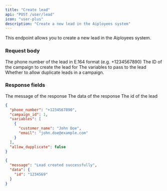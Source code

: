 ```yaml
---
title: "Create lead"
api: "POST /user/lead"
icon: "user-plus"
description: "Create a new lead in the Aiployees system"
---
```


This endpoint allows you to create a new lead in the Aiployees system.

### Request body

<ParamField body="phone_number" type="string" required>
  The phone number of the lead in E.164 format (e.g. +1234567890)
</ParamField>

<ParamField body="campaign_id" type="integer" required>
  The ID of the campaign to create the lead for
</ParamField>

<ParamField body="variables" type="array">
  The variables to pass to the lead
</ParamField>

<ParamField body="allow_dupplicate" type="boolean">
  Whether to allow duplicate leads in a campaign.
</ParamField>

### Response fields

<ResponseField name="message" type="string">
  The message of the response
</ResponseField>

<ResponseField name="data" type="object">
  The data of the response
</ResponseField>

<ResponseField name="data.id" type="string">
  The id of the lead
</ResponseField>

<RequestExample>

```json Request
{
  "phone_number": "+1234567890",
  "campaign_id": 1,
  "variables": [
    {
      "customer_name": "John Doe",
      "email": "john.doe@example.com"
    }
  ],
  "allow_dupplicate": false
}
```

</RequestExample>

<ResponseExample>

```json 200 Response
{
  "message": "Lead created successfully",
  "data": {
    "id": "1234569"
  }
}
```

</ResponseExample>
